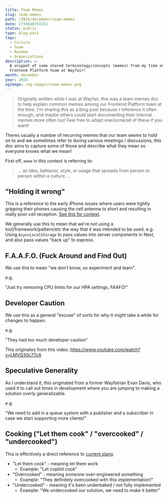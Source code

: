 ```yaml
---
title: Team Memes
slug: team-memes
path: /2024/december/team-memes
date: 1734648754152
status: public
type: blog-post
tags:
  - Culture
  - Team
  - Random
  - Organizations
description: >-
  A snippet of some shared terminology/concepts (memes) from my time on the
  Frontend Platform team at Wayfair!
month: december
year: 2024
ogImage: /og-images/team-memes.png
---
```




> Originally written while I was at Wayfair, this was a team memes doc to help explain common memes among our Frontend Platform team at the time.
> I'm sharing this as a blog post because I reference it often enough, and maybe others could start documenting their internal memes more often too!
> Feel free to adopt one/some/all of these if you want!

Theres usually a number of recurring memes that our team seems to hold on to and we sometimes refer
to during various meetings / discussions, this doc aims to capture some of those and describe what
they mean so everyone knows what we mean!

First off, `meme` in this context is referring to:

> ... an idea, behavior, style, or usage that spreads from person to person within a culture ...

## "Holding it wrong"

This is a reference to the early iPhone issues where users were tightly gripping their phones causing the cell antenna to short and resulting in really poor cell reception. [See this for context](https://www.wired.com/2010/06/iphone-4-holding-it-wrong/).

We generally use this to mean that we're not using a tool/framework/pattern/etc the way that it was intended to be used. e.g. Using `AsyncLocalStorage` to pass values into server components in Next, and also pass values "back up" to express.

## F.A.A.F.O. (Fuck Around and Find Out)

We use this to mean "we don't know, so experiment and learn".

e.g.

"Just try removing CPU limits for our HPA settings, FAAFO!"

## Developer Caution

We use this as a general "excuse" of sorts for why it might take a while for changes to happen.

e.g.

"They had too much developer caution"

This originates from this video: https://www.youtube.com/watch?v=LMVQ30c7TcA

## Speculative Generality

As I understand it, this originated from a former Wayfairian Evan Davis, who used it to call out times in development where you are jumping to making a solution overly generalizable.

e.g.

"We need to add in a queue system with a publisher and a subscriber in case we start supporting more clients!"

## Cooking ("Let them cook" / "overcooked" / "undercooked")

This is effectively a direct reference to [current slang](https://knowyourmeme.com/memes/let-him-cook-let-that-boy-cook).

- "Let them cook" - meaning let them work
  - Example: "Let copilot cook"
- "Overcooked" - meaning someone over-engineered something
  - Example: "They definitely overcooked with this implementation!"
- "Undercooked" - meaning it's been underbaked / not fully implemented
  - Example: "We undercooked our solution, we need to make it better"

